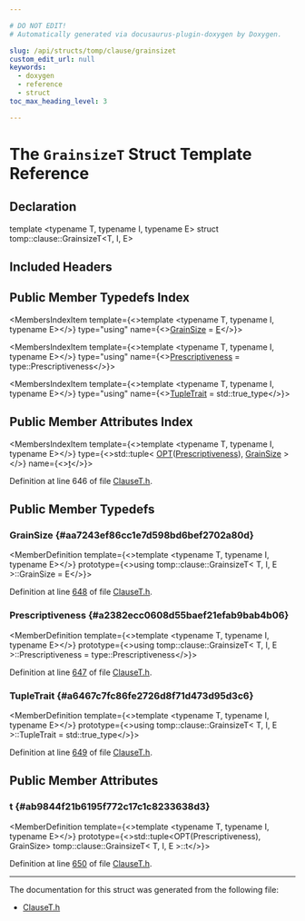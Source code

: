 ```yaml
---

# DO NOT EDIT!
# Automatically generated via docusaurus-plugin-doxygen by Doxygen.

slug: /api/structs/tomp/clause/grainsizet
custom_edit_url: null
keywords:
  - doxygen
  - reference
  - struct
toc_max_heading_level: 3

---
```





# The `GrainsizeT` Struct Template Reference

<DoxygenPage pluginConfig={pluginConfig}>



## Declaration

<CodeBlock>template &lt;typename T, typename I, typename E&gt;
struct tomp::clause::GrainsizeT&lt;T, I, E&gt;</CodeBlock>

## Included Headers

<IncludesList>
<IncludesListItem
  filePath="llvm/Frontend/OpenMP/ClauseT.h"
  permalink="/docs/api/files/include/include/llvm/include/llvm/frontend/include/llvm/frontend/openmp/clauset-h"
  isLocal="true" />
</IncludesList>

## Public Member Typedefs Index

<MembersIndex>

<MembersIndexItem
  template={<>template &lt;typename T, typename I, typename E&gt;</>}
  type="using"
  name={<><a href="#aa7243ef86cc1e7d598bd6bef2702a80d">GrainSize</a> = <a href="/docs/api/files/lib/lib/ir/builtingcs-cpp/#abb2b3a60ccc38a28239e19a1646e0c8a">E</a></>}>
</MembersIndexItem>

<MembersIndexItem
  template={<>template &lt;typename T, typename I, typename E&gt;</>}
  type="using"
  name={<><a href="#a2382ecc0608d55baef21efab9bab4b06">Prescriptiveness</a> = type::Prescriptiveness</>}>
</MembersIndexItem>

<MembersIndexItem
  template={<>template &lt;typename T, typename I, typename E&gt;</>}
  type="using"
  name={<><a href="#a6467c7fc86fe2726d8f71d473d95d3c6">TupleTrait</a> = std::true&#95;type</>}>
</MembersIndexItem>

</MembersIndex>

## Public Member Attributes Index

<MembersIndex>

<MembersIndexItem
  template={<>template &lt;typename T, typename I, typename E&gt;</>}
  type={<>std::tuple&lt; <a href="/docs/api/files/include/include/llvm/include/llvm/frontend/include/llvm/frontend/openmp/clauset-h/#ada7f0f6bd89e8da75bbe822caa7f5bab">OPT</a>(<a href="#a2382ecc0608d55baef21efab9bab4b06">Prescriptiveness</a>), <a href="#aa7243ef86cc1e7d598bd6bef2702a80d">GrainSize</a> &gt;</>}
  name={<><a href="#ab9844f21b6195f772c17c1c8233638d3">t</a></>}>
</MembersIndexItem>

</MembersIndex>


Definition at line 646 of file <a href="/docs/api/files/include/include/llvm/include/llvm/frontend/include/llvm/frontend/openmp/clauset-h">ClauseT.h</a>.

<SectionDefinition>

## Public Member Typedefs

### GrainSize {#aa7243ef86cc1e7d598bd6bef2702a80d}

<MemberDefinition
  template={<>template &lt;typename T, typename I, typename E&gt;</>}
  prototype={<>using tomp::clause::GrainsizeT&lt; T, I, E &gt;::GrainSize =  E</>}>

Definition at line <a href="/docs/api/files/include/include/llvm/include/llvm/frontend/include/llvm/frontend/openmp/clauset-h/#l00648">648</a> of file <a href="/docs/api/files/include/include/llvm/include/llvm/frontend/include/llvm/frontend/openmp/clauset-h">ClauseT.h</a>.
</MemberDefinition>

### Prescriptiveness {#a2382ecc0608d55baef21efab9bab4b06}

<MemberDefinition
  template={<>template &lt;typename T, typename I, typename E&gt;</>}
  prototype={<>using tomp::clause::GrainsizeT&lt; T, I, E &gt;::Prescriptiveness =  type::Prescriptiveness</>}>

Definition at line <a href="/docs/api/files/include/include/llvm/include/llvm/frontend/include/llvm/frontend/openmp/clauset-h/#l00647">647</a> of file <a href="/docs/api/files/include/include/llvm/include/llvm/frontend/include/llvm/frontend/openmp/clauset-h">ClauseT.h</a>.
</MemberDefinition>

### TupleTrait {#a6467c7fc86fe2726d8f71d473d95d3c6}

<MemberDefinition
  template={<>template &lt;typename T, typename I, typename E&gt;</>}
  prototype={<>using tomp::clause::GrainsizeT&lt; T, I, E &gt;::TupleTrait =  std::true&#95;type</>}>

Definition at line <a href="/docs/api/files/include/include/llvm/include/llvm/frontend/include/llvm/frontend/openmp/clauset-h/#l00649">649</a> of file <a href="/docs/api/files/include/include/llvm/include/llvm/frontend/include/llvm/frontend/openmp/clauset-h">ClauseT.h</a>.
</MemberDefinition>

</SectionDefinition>

<SectionDefinition>

## Public Member Attributes

### t {#ab9844f21b6195f772c17c1c8233638d3}

<MemberDefinition
  template={<>template &lt;typename T, typename I, typename E&gt;</>}
  prototype={<>std::tuple&lt;OPT(Prescriptiveness), GrainSize&gt; tomp::clause::GrainsizeT&lt; T, I, E &gt;::t</>}>

Definition at line <a href="/docs/api/files/include/include/llvm/include/llvm/frontend/include/llvm/frontend/openmp/clauset-h/#l00650">650</a> of file <a href="/docs/api/files/include/include/llvm/include/llvm/frontend/include/llvm/frontend/openmp/clauset-h">ClauseT.h</a>.
</MemberDefinition>

</SectionDefinition>

<hr/>

The documentation for this struct was generated from the following file:

<ul>
<li><a href="/docs/api/files/include/include/llvm/include/llvm/frontend/include/llvm/frontend/openmp/clauset-h">ClauseT.h</a></li>
</ul>

</DoxygenPage>
